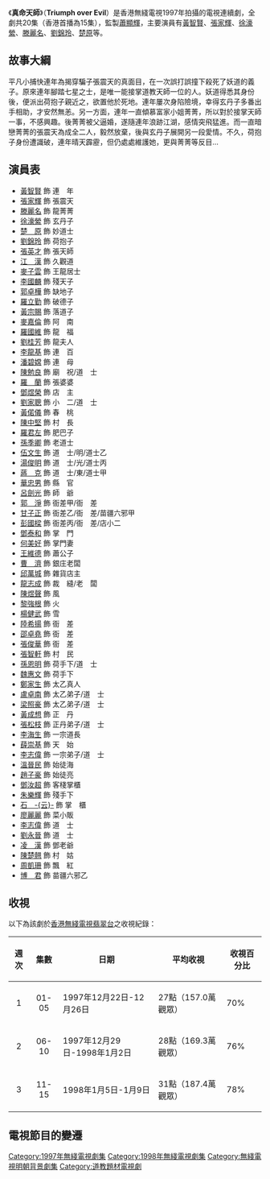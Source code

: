 {{無綫劇集 
| 中文劇名=真命天師
| 英文劇名=Triumph over Evil
| 圖像=[[File:真命天師.jpg|320px]]
| 製作年份=1997年
| 海外推出日期=1997年11月
| 翡翠台首播日期=1997年12月22日-1998年1月9日
| 翡翠台首播時間=
| 監製=[[蕭顯輝|蕭顯輝]]
| 編導=[[鄧鑑泉|鄧鑑泉]]、[[黎栢堅|黎栢堅]]、[[梁正昌|梁正昌]]、[[陸天華|陸天華]]
| 製作統籌=[[余方馨|余方馨]]
| 助理編導=[[周偉岸|周偉岸]]、[[譚愛齊|譚愛齊]]、[[張鴻武|張鴻武]]、[[姜心慧|姜心慧]]、<br/>[[麥泓|麥　泓]]
| 編審=[[伍立光|伍立光]]
| 編劇=[[歐健兒|歐健兒]]、[[梁恩東|梁恩東]]、[[孫浩浩|孫浩浩]]、[[伍立光|伍立光]]、<br/>[[阮美鳳|阮美鳳]]、[[徐達初|徐達初]]
| 集數=香港：15<br/>海外：20
| 主演={{nowrap|[[黃智賢_(香港)|黃智賢]]、[[張家輝|張家輝]]、[[滕麗名|滕麗名]]、[[徐濠縈|徐濠縈]]、<br>[[劉錦玲|劉錦玲]]、[[楚原|楚　原]]}}
| 主題曲=人生中
| 作曲=[[鍾慶鴻|鍾慶鴻]]
| 填詞=[[李敏_(香港)|李　敏]]
| 主唱=[[譚耀文|譚耀文]]
| 插曲=只得一個可能
| 作曲2=[[黃丹儀|黃丹儀]]
| 填詞2=[[李敏_(香港)|李　敏]]
| 主唱2=[[譚耀文|譚耀文]]、[[蔣卓樂|蔣卓樂]]
}}
《'''真命天師'''》（'''Triumph over Evil'''）是香港無綫電視1997年拍攝的電視連續劇，全劇共20集（香港首播為15集），監製[[蕭顯輝|蕭顯輝]]，主要演員有[[黃智賢_(香港)|黃智賢]]、[[張家輝|張家輝]]、[[徐濠縈|徐濠縈]]、[[滕麗名|滕麗名]]、[[劉錦玲|劉錦玲]]、[[楚原|楚原]]等。

==故事大綱==
平凡小捕快連年為揭穿騙子張震天的真面目，在一次誤打誤撞下殺死了妖道的義子。原來連年腳踏七星之士，是唯一能接掌道教天師一位的人。妖道得悉其身份後，便派出荷抱子親近之，欲置他於死地。連年屢次身陷險境，幸得玄丹子多番出手相助，才安然無恙。另一方面，連年一直傾慕富家小姐菁菁，所以對於接掌天師一事，不感興趣。後菁菁被父逼婚，遂隨連年浪跡江湖，感情突飛猛進。而一直暗戀菁菁的張震天為成全二人，毅然放棄，後與玄丹子展開另一段愛情。不久，荷抱子身份遭識破，連年晴天霹靂，但仍處處維護她，更與菁菁等反目…

==演員表==
*[[黃智賢_(香港)|黃智賢]] 飾 連　年
*[[張家輝|張家輝]] 飾 張震天
*[[滕麗名|滕麗名]] 飾 龍菁菁
*[[徐濠縈|徐濠縈]] 飾 玄丹子
*[[楚原|楚　原]] 飾 妙道士
*[[劉錦玲|劉錦玲]] 飾 荷抱子
*[[張英才|張英才]] 飾 張天師
*[[江漢|江　漢]] 飾 久觀道
*[[麥子雲|麥子雲]] 飾 王龍居士
*[[李國麟_(演員)|李國麟]] 飾 殘天子
*[[郭卓樺|郭卓樺]] 飾 缺地子
*[[羅立勤|羅立勤]] 飾 破德子
*[[黃宗賜|黃宗賜]] 飾 落道子
*[[麥嘉倫|麥嘉倫]] 飾 阿　南
*[[羅國維|羅國維]] 飾 龍　福
*[[劉桂芳|劉桂芳]] 飾 龍夫人
*[[李龍基|李龍基]] 飾 連　百
*[[潘碧嫦|潘碧嫦]] 飾 連　母
*[[陳勉良|陳勉良]] 飾 廟　祝/道　士
*[[羅蘭|羅　蘭]] 飾 張婆婆
*[[鄧煜榮|鄧煜榮]] 飾 店　主
*[[劉家聰|劉家聰]] 飾 小　二/道　士
*[[黃偌儀|黃偌儀]] 飾 春　桃
*[[陳中堅|陳中堅]] 飾 村　長
*[[羅君左|羅君左]] 飾 肥巴子
*[[孫季卿|孫季卿]] 飾 老道士
*[[伍文生|伍文生]] 飾 道　士/明/道士乙
*[[湯俊明|湯俊明]] 飾 道　士/光/道士丙
*[[蔣克|蔣　克]] 飾 道　士/東/道士甲
*[[華忠男|華忠男]] 飾 縣　官
*[[呂劍光|呂劍光]] 飾 師　爺
*[[郭淨|郭　淨]] 飾 衙差甲/衙　差
*[[甘子正|甘子正]] 飾 衙差乙/衙　差/苗疆六邪甲
*[[彭國樑|彭國樑]] 飾 衙差丙/衙　差/店小二
*[[鄧泰和|鄧泰和]] 飾 掌　門
*[[何美好|何美好]] 飾 掌門妻
*[[王維德|王維德]] 飾 蕭公子
*[[曹濟|曹　濟]] 飾 銀庄老闆
*[[邱萬城|邱萬城]] 飾 雜貨店主
*[[龍志成|龍志成]] 飾 裁　縫/老　闆
*[[陳煜聲|陳煜聲]] 飾 風
*[[黎強根|黎強根]] 飾 火
*[[楊健武|楊健武]] 飾 雪
*[[陸希揚|陸希揚]] 飾 衙　差
*[[邵卓堯|邵卓堯]] 飾 衙　差
*[[張俊華|張俊華]] 飾 衙　差
*[[張智軒|張智軒]] 飾 村　民
*[[孫恩明|孫恩明]] 飾 荷手下/道　士
*[[魏惠文|魏惠文]] 飾 荷手下
*[[鄭家生|鄭家生]] 飾 太乙真人
*[[盧卓南|盧卓南]] 飾 太乙弟子/道　士
*[[梁照豪|梁照豪]] 飾 太乙弟子/道　士
*[[黃成想|黃成想]] 飾 正　丹
*[[張松枝|張松枝]] 飾 正丹弟子/道　士
*[[李海生|李海生]] 飾 一宗道長
*[[薛崇基|薛崇基]] 飾 天　始
*[[李志偉|李志偉]] 飾 一宗弟子/道　士
*[[溫晉民|溫晉民]] 飾 始徒海
*[[趙子豪|趙子豪]] 飾 始徒亮
*[[鄧汝超|鄧汝超]] 飾 客棧掌櫃
*[[朱樂輝|朱樂輝]] 飾 殘手下
*[[石云|石　-{云}-]] 飾 掌　櫃
*[[廖麗麗|廖麗麗]] 飾 菜小販
*[[李志偉|李志偉]] 飾 道　士
*[[劉永晉|劉永晉]] 飾 道　士
*[[凌漢|凌　漢]] 飾 鄧老爺
*[[陳楚翹|陳楚翹]] 飾 村　姑
*[[周凱珊|周凱珊]] 飾 飄　紅
*[[博君|博　君]] 飾 苗疆六邪乙

==收視==

以下為該劇於[[香港|香港]][[無綫電視|無綫電視]][[翡翠台|翡翠台]]之收視紀錄：

{|class=wikitable
!週次!!集數!!日期!!平均收視!!收視百分比
|-
|align=center|1||align=center|01-05||1997年12月22日-12月26日||27點（157.0萬觀眾）||70%
|-
|align=center|2||align=center|06-10||1997年12月29日-1998年1月2日||28點（169.3萬觀眾）||76%
|-
|align=center|3||align=center|11-15||1998年1月5日-1月9日||31點（187.4萬觀眾）||78%
|}

== 電視節目的變遷 ==
{{電視節目的變遷|上一節目=[[美味天王|美味天王]]<br/>（1997.11.10 - 1997.12.19）|下一節目=[[花木蘭(無綫電視劇)|花木蘭(無綫電視劇)]]<br/>（1998.01.12 - 1998.02.06）|節目名稱=真命天師 <br/>（1997.12.22 - 1998.01.09）|電視台={{flagicon|Hong Kong}} [[香港|香港]][[無綫電視|無綫電視]][[翡翠台|翡翠台]]|播放檔次=星期一至五 19:35-20:35 黃金時段第一線劇集}}

{{張家輝}}
{{1998年無綫電視劇集}}
[[Category:1997年無綫電視劇集|Category:1997年無綫電視劇集]]
[[Category:1998年無綫電視劇集|Category:1998年無綫電視劇集]]
[[Category:無綫電視明朝背景劇集|Category:無綫電視明朝背景劇集]]
[[Category:道教題材電視劇|Category:道教題材電視劇]]